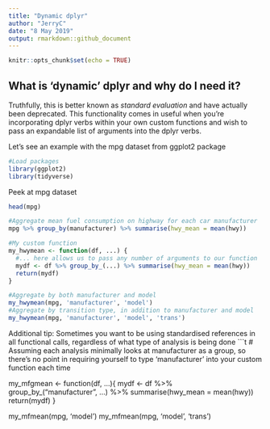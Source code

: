 ---
title: "Dynamic dplyr"
author: "JerryC"
date: "8 May 2019"
output: rmarkdown::github_document
---

```{r setup, include=FALSE}
knitr::opts_chunk$set(echo = TRUE)
```

## What is 'dynamic' dplyr and why do I need it?
Truthfully, this is better known as *standard evaluation* and have actually been deprecated. This functionality comes in useful when you're incorporating dplyr verbs within your own custom functions and wish to pass an expandable list of arguments into the dplyr verbs.

Let's see an example with the mpg dataset from ggplot2 package

```{r}
#Load packages
library(ggplot2)
library(tidyverse)
```
Peek at mpg dataset
```{r, message=F}
head(mpg)

#Aggregate mean fuel consumption on highway for each car manufacturer
mpg %>% group_by(manufacturer) %>% summarise(hwy_mean = mean(hwy))

#My custom function
my_hwymean <- function(df, ...) {
  #... here allows us to pass any number of arguments to our function
  mydf <- df %>% group_by_(...) %>% summarise(hwy_mean = mean(hwy))
  return(mydf)
}

#Aggregate by both manufacturer and model
my_hwymean(mpg, 'manufacturer', 'model')
#Aggregate by transition type, in addition to manufacturer and model
my_hwymean(mpg, 'manufacturer', 'model', 'trans')
```

Additional tip: Sometimes you want to be using standardised references in all functional calls, regardless of what type of analysis is being done
```{t}
# Assuming each analysis minimally looks at manufacturer as a group, so there's no point in requiring yourself to type 'manufacturer' into your custom function each time

my_mfgmean <- function(df, ...){
  mydf <- df %>% group_by_("manufacturer", ...) %>% summarise(hwy_mean = mean(hwy))
  return(mydf)
}

my_mfmean(mpg, 'model')
my_mfmean(mpg, 'model', 'trans')
